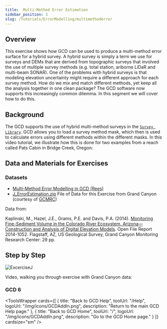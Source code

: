 ```yaml
---
title:  Multi-Method Error Estimation
sidebar_position: 3
slug: /Tutorials/ErrorModelling/multimethoderror
---
```


## Overview

This exercise shows how GCD can be used to produce a multi-method error surface for a hybrid survey. A hybrid survey is simply a term we use for surveys and DEMs that are derived from topographic surveys that involved the use of multiple survey methods (e.g. total station, ariborne LiDaR and multi-beam SONAR). One of the problems with hybrid surveys is that modeling elevation uncertainty might require a different approach for each survey method. How do we mix and match different methods, yet keep all the analysis together in one clean package? The GCD software now supports this increasingly common dilemma. In this segment we will cover how to do this.

## Background

The GCD supports the use of hybrid multi-method surveys in the [`Survey Library`](/system/errors/NodeNotFound?suri=wuid:gx:3ed05905e41de6f6). GCD allows you to load a survey method mask, which then is used to calculate errors using different methods within the different masks. In this video tutorial, we illustrate how this is done for two examples from a reach called Pats Cabin in Bridge Creek, Oregon:


<YouTubeEmbed videoId="3JXnCzlstBQ" title="Multi-Method Error Estimation Example" />

## Data and Materials for Exercises

### Datasets

- [Multi-Method Error Modelling in GCD (Rees)](https://s3-us-west-2.amazonaws.com/etalweb.joewheaton.org/GCD/Workshop/2017/Bologna/Exercise/I_MultiMethod.zip)
- [J_ErrorEstimation.zip](http://etalweb.joewheaton.org/etal_workshops/GCD/2015_USU/J_ErrorEstimation.zip) File of Data for this Exercise from Grand Canyon (courtesy of [GCMRC](https://www.gcmrc.gov/))

Data from:

Kaplinski, M., Hazel, J.E., Grams, P.E. and Davis, P.A. (2014). [Monitoring Fine-Sediment Volume in the Colorado River Ecosystem, Arizona—Construction and Analysis of Digital Elevation Models](http://pubs.usgs.gov/of/2014/1052/). Open File Report 2014-1052. Flagstaff, AZ, US Geological Survey, Grand Canyon Monitoring Research Center: 29 pp.

## Step by Step

![ExcerciseJ](/img/tutorials/ExcerciseJ.png)

Video, walking you through exercise with Grand Canyon data:

### GCD 6

<YouTubeEmbed videoId="1MVNmbM99e4" title="GCD 6 Multi-Method Error Estimation" />


<ToolsWrapper
  cards={[
	{
	  title: "Back to GCD Help",
	  toolUrl: "/Help",
	  logoUrl: "/img/icons/GCDAddIn.png",
	  description: "Return to the main GCD Help page."
	},
	{
	  title: "Back to GCD Home",
	  toolUrl: "/",
	  logoUrl: "/img/icons/GCDAddIn.png",
	  description: "Go to the GCD Home page."
	}
  ]}
  cardsize="sm"
/>